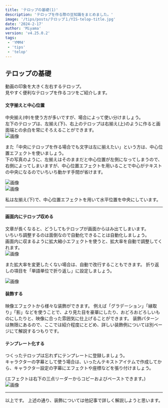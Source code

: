```yaml
---
title: 'テロップの基礎(1)'
description: 'テロップを作る際の豆知識をまとめました。'
image: '/tips/posts/テロップ１/YIS-telop-title.jpg'
date: '2024-2-17'
author: 'Miyama'
version: 'v4.25.0.2'
tags:
 - 'YMM4'
 - 'tips'
 - 'telop'
---
```


## テロップの基礎  
動画の印象を大きく左右するテロップ。  
見やすく便利なテロップを作るコツをご紹介します。  
  

#### 文字揃えと中心位置  
中央揃え(中)を使う方が多いですが、場合によって使い分けましょう。  
左下のテロップは、左揃え(下)、右上のテロップは右揃え(上)のように作ると画面端との余白を常にそろえることができます。  
![画像](/assets/tips/posts/テロップ１/YIS-telop1.jpg)  

また「中央にテロップを作る場合でも文字は左に揃えたい」という方は、中心位置エフェクトを使いましょう。  
下の写真のように、左揃えはそのままだと中心位置が左側になってしまうので、右側によってしまいますが、中心位置エフェクトを用いることで中心がテキストの中央になるのでいちいち動かす手間が省けます。  

![画像](/assets/tips/posts/テロップ１/YIS-telop2.jpg)    
![画像](/assets/tips/posts/テロップ１/YIS-telop3.jpg)

私は左揃え(下)で、中心位置エフェクトを用いて水平位置を中央にしています。

---
  
#### 画面内にテロップ収める  
文章が長くなると、どうしてもテロップが画面からはみ出てしまいます。  
いちいち調整するのは面倒なので自動化できることは自動化しましょう。  
画面内に収まるように拡大縮小エフェクトを使うと、拡大率を自動で調整してくれます。  
![画像](/assets/tips/posts/テロップ１/YIS-telop4.jpg)    

また拡大率を変更したくない場合は、自動で改行することもできます。
折り返しの項目を「単語単位で折り返し」に設定しましょう。  

![画像](/assets/tips/posts/テロップ１/YIS-telop6.jpg)
  
  
  
  
  
#### 装飾する
映像エフェクトから様々な装飾ができます。
例えば「グラデーション」「縁取り」「影」などを使うことで、より見た目を豪華にしたり、おどろおどろしいものにしたりと、映像に合った雰囲気に仕上げることができます。
装飾パターンは無限にあるので、ここでは紹介程度にとどめ、詳しい装飾例については別ページにて解説するつもりです。
  
  
  
  
  
  
#### テンプレート化する  
つくったテロップは忘れずにテンプレートに登録しましょう。  
キャラクターの字幕として使う場合は、いったんテキストアイテムで作成してから、キャラクター設定の字幕にエフェクトや座標などを張り付けましょう。  

(エフェクトは右下の三点リーダーからコピーおよびペーストできます。)   
![画像](/assets/tips/posts/テロップ１/YIS-telop5.jpg)



---
以上です。
上述の通り、装飾については他記事で詳しく解説しようと思います。
